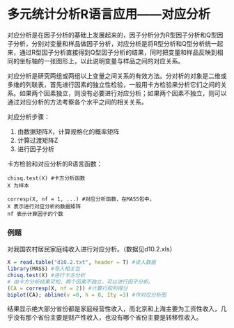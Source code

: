多元统计分析R语言应用——对应分析
=================================

对应分析是在因子分析的基础上发展起来的，因子分析分为R型因子分析和Q型因子分析，分别对变量和样品做因子分析，对应分析是将R型分析和Q型分析统一起来，通过R型因子分析直接得到Q型因子分析的结果，同时把变量和样品反映到相同的坐标轴的一张图形上，以此说明变量与样品之间的对应关系。

对应分析是研究两组或两组以上变量之间关系的有效方法。分对析的对象是二维或多维的列联表，首先进行因素的独立性检验，一般用卡方检验来分析它们之间的关系。如果两个因素独立，则没有必要进行对应分析；如果两个因素不独立，则可以通过对应分析的方法考察各个水平之间的相关关系。

对应分析步骤：

1. 由数据矩阵X，计算规格化的概率矩阵
2. 计算过渡矩阵Z
3. 进行因子分析

卡方检验和对应分析的R语言函数：
```text
chisq.test(X) #卡方分析函数
X 为样本

corresp(X, nf = 1, ...) #对应分析函数，在MASS包中。
X 表示进行对应分析的数据矩阵
nf 表示计算因子的个数
```

### 例题

对我国农村居民家庭纯收入进行对应分析。（数据见d10.2.xls）


```r
X = read.table("d10.2.txt", header = T) #读入数据
library(MASS) #导入相关包
chisq.test(X) #进行卡方分析
# 由卡方分析结果可知，两个因素不独立，可以进行因子分析。
(CA = corresp(X, nf = 2)) #计算行和列得分
biplot(CA); abline(v =0, h = 0, Ity =3) #作对应分析图
```

结果显示绝大部分省份都是家庭经营性收入，而北京和上海主要为工资性收入，几乎没有那个省份主要是财产性收入，也没有哪个省份主要是转移性收入。